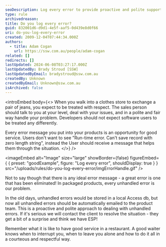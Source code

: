 ```yaml
---
seoDescription: Log every error to provide proactive and polite support to users, transforming unhandled errors into opportunities for good service.
type: rule
archivedreason:
title: Do you log every error?
guid: 832001d6-d9d1-4e5f-aaf5-0d439e8d0f66
uri: do-you-log-every-error
created: 2009-12-04T07:44:34.000Z
authors:
  - title: Adam Cogan
    url: https://ssw.com.au/people/adam-cogan
related: []
redirects: []
lastUpdated: 2024-06-08T03:27:17.000Z
lastUpdatedBy: Brady Stroud [SSW]
lastUpdatedByEmail: bradystroud@ssw.com.au
createdBy: Unknown
createdByEmail: Unknown@ssw.com.au
isArchived: false
---
```


<introEmbed
  body={<>
When you walk into a clothes store to exchange a pair of jeans, you expect to be treated with respect. The sales person should talk to you at your level, deal with your issues, and in a polite and fair way handle your problem. Developers should not expect software users to be treated any differently.

Every error message you put into your products is an opportunity for good service. Users don't want to see "Run-time error. Can't save record with zero length string", instead the User should receive a message that helps them through the situation.
  </>}
/>

<imageEmbed
  alt="Image"
  size="large"
  showBorder={false}
  figureEmbed={ {
    preset: "goodExample",
    figure: "Log every error",
    shouldDisplay: true
  } }
  src="/uploads/rules/do-you-log-every-error/imgErrorHandle.gif"
/>


Not to say though that there is any ideal error message - a great error is one that has been eliminated! In packaged products, every unhandled error is our problem.

In the old days, unhandled errors would be stored in a local Access db, but now all unhandled errors should be automatically emailed to the product team. This is a proactive and polite approach to dealing with unhandled errors. If it's serious we will contact the client to resolve the situation - they get a bit of a surprise and think we have ESP!

Remember what it is like to have good service in a restaurant. A good waiter knows when to interrupt you, when to leave you alone and how to do it all in a courteous and respectful way.
